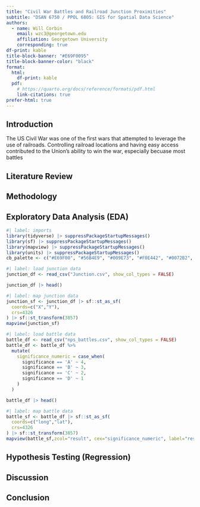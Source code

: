```yaml
---
title: "Civil War Battles and Railroad Junction Proximities"
subtitle: "DSAN 6750 / PPOL 6805: GIS for Spatial Data Science"
authors:
  - name: Will Corbin
    email: wzc3@georgetown.edu
    affiliation: Georgetown University
    corresponding: true
df-print: kable
title-block-banner: "#E69F0095"
title-block-banner-color: "black"
format:
  html:
    df-print: kable
  pdf:
    # https://quarto.org/docs/reference/formats/pdf.html
    link-citations: true
prefer-html: true
---
```


## Introduction

The US Civil War was one of the first wars that attempted to leverage the use of railroads. Controlling railroad locations and having easy access contributed to the Union's ability to win the war, especially becuase most battles 

## Literature Review

## Methodology

## Exploratory Data Analysis (EDA)

```r
#| label: imports
library(tidyverse) |> suppressPackageStartupMessages()
library(sf) |> suppressPackageStartupMessages()
library(mapview) |> suppressPackageStartupMessages()
library(units) |> suppressPackageStartupMessages()
cb_palette <- c("#E69F00", "#56B4E9", "#009E73", "#F0E442", "#0072B2", "#D55E00", "#CC79A7")
```

```r
#| label: load junction data
junction_df <- read_csv("Junction.csv", show_col_types = FALSE)

junction_df |> head()
```

```r
#| label: map junction data
junction_sf <- junction_df |> sf::st_as_sf(
  coords=c("X","Y"),
  crs=4326
) |> sf::st_transform(3857)
mapview(junction_sf)

```

```r
#| label: load battle data
battle_df <- read_csv("nps_battles.csv", show_col_types = FALSE)
battle_df <- battle_df %>% 
  mutate(
    significance_numeric = case_when(
      significance == 'A' ~ 4,
      significance == 'B' ~ 3,
      significance == 'C' ~ 2,
      significance == 'D' ~ 1
    )
  )

battle_df |> head()

```


```r
#| label: map battle data
battle_sf <- battle_df |> sf::st_as_sf(
  coords=c("long","lat"),
  crs=4326
) |> sf::st_transform(3857)
mapview(battle_sf,zcol="result", cex="significance_numeric", label="result")

```



## Hypothesis Testing (Regression)


## Discussion

## Conclusion

